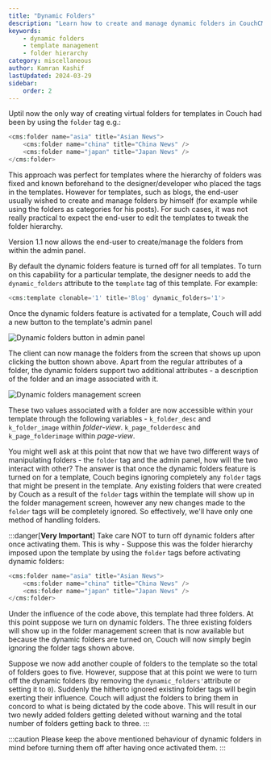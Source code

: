 ```yaml
---
title: "Dynamic Folders"
description: "Learn how to create and manage dynamic folders in CouchCMS templates"
keywords:
    - dynamic folders
    - template management
    - folder hierarchy
category: miscellaneous
author: Kamran Kashif
lastUpdated: 2024-03-29
sidebar:
    order: 2
---
```


Uptil now the only way of creating virtual folders for templates in Couch had been by using the `folder` tag e.g.:

```php title="Folder Tag Example" "folder"
<cms:folder name="asia" title="Asian News">
    <cms:folder name="china" title="China News" />
    <cms:folder name="japan" title="Japan News" />
</cms:folder>
```

This approach was perfect for templates where the hierarchy of folders was fixed and known beforehand to the designer/developer who placed the tags in the templates.
However for templates, such as blogs, the end-user usually wished to create and manage folders by himself (for example while using the folders as categories for his posts). For such cases, it was not really practical to expect the end-user to edit the templates to tweak the folder hierarchy.

Version 1.1 now allows the end-user to create/manage the folders from within the admin panel.

By default the dynamic folders feature is turned off for all templates.
To turn on this capability for a particular template, the designer needs to add the `dynamic_folders` attribute to the `template` tag of this template.
For example:

```php title="Template Tag with Dynamic Folders" ins="dynamic_folders='1'"
<cms:template clonable='1' title='Blog' dynamic_folders='1'>
```

Once the dynamic folders feature is activated for a template, Couch will add a new button to the template's admin panel

![Dynamic folders button in admin panel](../../../assets/img/contents/dynamic-folders-1.png)

The client can now manage the folders from the screen that shows up upon clicking the button shown above.
Apart from the regular attributes of a folder, the dynamic folders support two additional attributes - a description of the folder and an image associated with it.

![Dynamic folders management screen](../../../assets/img/contents/dynamic-folders-2.png)

These two values associated with a folder are now accessible within your template through the following variables -
`k_folder_desc` and `k_folder_image` within _folder-view_.
`k_page_folderdesc` and `k_page_folderimage` within _page-view_.

You might well ask at this point that now that we have two different ways of manipulating folders - the `folder` tag and the admin panel, how will the two interact with other?
The answer is that once the dynamic folders feature is turned on for a template, Couch begins ignoring completely any `folder` tags that might be present in the template.
Any existing folders that were created by Couch as a result of the `folder` tags within the template will show up in the folder management screen, however any new changes made to the `folder` tags will be completely ignored.
So effectively, we'll have only one method of handling folders.

:::danger[**Very Important**]
Take care NOT to turn off dynamic folders after once activating them. This is why -
Suppose this was the folder hierarchy imposed upon the template by using the `folder` tags before activating dynamic folders:

```php title="Example Folder Structure"
<cms:folder name="asia" title="Asian News">
    <cms:folder name="china" title="China News" />
    <cms:folder name="japan" title="Japan News" />
</cms:folder>
```

Under the influence of the code above, this template had three folders. At this point suppose we turn on dynamic folders.
The three existing folders will show up in the folder management screen that is now available but because the dynamic folders are turned on, Couch will now simply begin ignoring the folder tags shown above.

Suppose we now add another couple of folders to the template so the total of folders goes to five.
However, suppose that at this point we were to turn off the dynamic folders (by removing the `dynamic_folders'`attribute or setting it to `0`). Suddenly the hitherto ignored existing folder tags will begin exerting their influence. Couch will adjust the folders to bring them in concord to what is being dictated by the code above. This will result in our two newly added folders getting deleted without warning and the total number of folders getting back to three.
:::

:::caution
Please keep the above mentioned behaviour of dynamic folders in mind before turning them off after having once activated them.
:::

